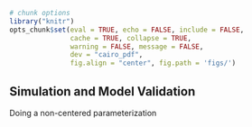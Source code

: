 ```r
# chunk options
library("knitr")
opts_chunk$set(eval = TRUE, echo = FALSE, include = FALSE,
               cache = TRUE, collapse = TRUE,
               warning = FALSE, message = FALSE,
               dev = "cairo_pdf",
               fig.align = "center", fig.path = 'figs/')

```



## Simulation and Model Validation

Doing a non-centered parameterization

<!-- Distill the simulation stuff here 

- Static, homoskedastic
- Static and heteroskedastic
- Heteroskedastic and dynamic

-->



